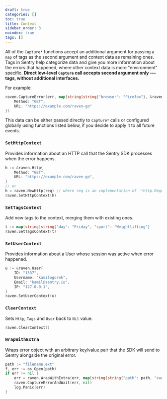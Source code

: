 ```yaml
---
draft: true
categories: []
toc: true
title: Context
sidebar_order: 3
noindex: true
tags: []
---
```


All of the `Capture*` functions accept an additional argument for passing a `map` of tags as the second argument and context data as remaining ones.
Tags in Sentry help categorize data and give you more information about the errors that happened, where other context data is more "environment" specific.
**Direct low-level `Capture` call accepts second argument only --- tags, without additional interfaces.**

For example:

```go
raven.CaptureError(err, map[string]string{"browser": "Firefox"}, &raven.Http{
    Method: "GET",
    URL: "https://example.com/raven-go"
})
```

This data can be either passed directly to `Capture*` calls or configured globally using functions listed below, if you decide to apply it to all future events.

### `SetHttpContext`

Provides information about an HTTP call that the Sentry SDK processes when the error happens.

```go
h := &raven.Http{
    Method: "GET",
    URL: "https://example.com/raven-go",
}
// or
h = raven.NewHttp(req) // where req is an implementation of `*http.Request` interface
raven.SetHttpContext(h)
```

### `SetTagsContext`

Add new tags to the context, merging them with existing ones.

```go
t := map[string]string{"day": "Friday", "sport": "Weightlifting"}
raven.SetTagsContext(t)
```

### `SetUserContext`

Provides information about a User whose session was active when error happened.

```go
u := &raven.User{
    ID: "1337",
    Username: "kamilogorek",
    Email: "kamil@sentry.io",
    IP: "127.0.0.1",
}
raven.SetUserContext(u)
```

### `ClearContext`

Sets `Http`, `Tags` and `User` back to `Nil` value.

```go
raven.ClearContext()
```

### `WrapWithExtra`

Wraps error object with an arbitrary key/value pair that the SDK will send to Sentry alongside the original error.

```go
path := "filename.ext"
f, err := os.Open(path)
if err != nil {
    err = raven.WrapWithExtra(err, map[string]string{"path": path, "cwd": os.Getwd()}
    raven.CaptureErrorAndWait(err, nil)
    log.Panic(err)
}
```
